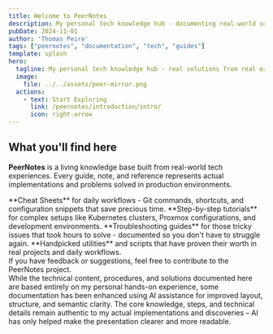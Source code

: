 ```yaml
---
title: Welcome to PeerNotes
description: My personal tech knowledge hub - documenting real-world solutions and practical insights from hands-on experience.
pubDate: 2024-11-01
author: 'Thomas Peire'
tags: ["peernotes", "documentation", "tech", "guides"]
template: splash
hero:
  tagline: My personal tech knowledge hub - real solutions from real experience
  image:
    file: ../../assets/peer-mirror.png
  actions:
    - text: Start Exploring
      link: /peernotes/introduction/intro/
      icon: right-arrow
---
```



## What you'll find here

**PeerNotes** is a living knowledge base built from real-world tech experiences. Every guide, note, and reference represents actual implementations and problems solved in production environments.

<CardGrid stagger>
    <Card title="Quick References" icon="document">
        **Cheat Sheets** for daily workflows - Git commands, shortcuts, and configuration snippets that save precious time.
    </Card>
    <Card title="Comprehensive Guides" icon="open-book">
        **Step-by-step tutorials** for complex setups like Kubernetes clusters, Proxmox configurations, and development environments.
    </Card>
    <Card title="Problem Solutions" icon="warning">
        **Troubleshooting guides** for those tricky issues that took hours to solve - documented so you don't have to struggle again.
    </Card>
    <Card title="Curated Tools" icon="puzzle">
        **Handpicked utilities** and scripts that have proven their worth in real projects and daily workflows.
    </Card>
</CardGrid>

<Aside type="note">
    If you have feedback or suggestions, feel free to contribute to the PeerNotes project.
</Aside>


<Aside type="note" title="🤖 AI Enhancement Disclaimer">
While the technical content, procedures, and solutions documented here are based entirely on my personal hands-on experience, some documentation has been enhanced using AI assistance for improved layout, structure, and semantic clarity. The core knowledge, steps, and technical details remain authentic to my actual implementations and discoveries – AI has only helped make the presentation clearer and more readable.
</Aside>

